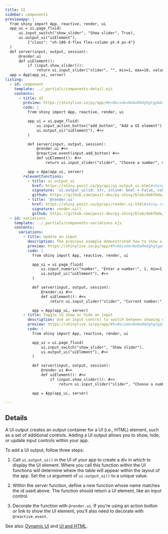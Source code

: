 ```yaml
---
title: UI
sidebar: components
previewapp: |
  from shiny import App, reactive, render, ui
  app_ui = ui.page_fluid(
      ui.input_switch("show_slider", "Show slider", True),
      ui.output_ui("uiElement"),
          {"class": "vh-100 d-flex flex-column pt-4 px-4"}
  )
  def server(input, output, session):
      @render.ui 
      def uiElement(): 
          if (input.show_slider()): 
              return ui.input_slider("slider", "", min=1, max=10, value=5) 
  app = App(app_ui, server)
listing:
  - id: component
    template: ../_partials/components-detail.ejs
    contents:
      - title: UI
        preview: https://shinylive.io/py/app/#h=0&code=NobwRAdghgtgpmAXGKAHVA6VBPMAaMAYwHsIAXOcpMAMwCdiYACAZwAsBLCbJjmVYnTJMAgujxM6cKITIcAbnAlSIAEzh0JAVw4AdCPrSoA+jqYBeJjqxQA5nGM0ANjtUAKfUy9WOGLqi0yYxk5UmMAI0CyUg8UVVUIqNJdfCYUkXimKCYAVQBJJjgnOHhyFIBKPE9va2JAgKCdWJ0AUWLSsgqqiHL9PrU4GlYNRTo3f0CJOrIGiRY4FhYOUnLEaq8AARV1OgwddaYt6VkFOAw4RXJxiAaMKHjEsmieg-Uh1vbKMjdVg+9JOBkLR0CA+Pw3QLGFhODg7WLQ2EaFISFIAYTYxGI8yyTAgWhg4SRqRgXHMAEYJDAoAAPckABgk8igLjg5gArJV+kYLKJ0G4jKYOHMRhpehAwABfAC6QA
        code: |
          from shiny import App, reactive, render, ui

          app_ui = ui.page_fluid(
              ui.input_action_button("add_button", "Add a UI element"),
              ui.output_ui("uiElement"), #<<
          )

          def server(input, output, session):
              @render.ui #<<
              @reactive.event(input.add_button) #<<
              def uiElement(): #<<
                  return ui.input_slider("slider", "Choose a number", min=1, max=10, value=5), #<<

          app = App(app_ui, server)
        relevantfunctions:
          - title: ui.output_ui
            href: https://shiny.posit.co/py/api/ui.output_ui.html#shiny.ui.output_ui
            signature: 'ui.output_ui(id: str, inline: bool = False, container: Optional = None, fill: bool = False, fillable: bool = False, **kwargs: TagAttrValue = {})'
            github: https://github.com/posit-dev/py-shiny/blob/de6fbda/shiny/ui/_output.py#L332-L379
          - title: '@render.ui'
            href: https://shiny.posit.co/py/api/render.ui.html#shiny.render.ui
            signature: render.ui()
            github: https://github.com/posit-dev/py-shiny/blob/de6fbda/shiny/render/_render.py#L540-L562
  - id: variations
    template: ../_partials/components-variations.ejs
    contents:
      variations:
        - title: Update an input
          description: The previous example demonstrated how to show a UI element on button click. You can also use `ui.output_ui()` to update an existing input.
          preview: https://shinylive.io/py/app/#h=0&code=NobwRAdghgtgpmAXGKAHVA6VBPMAaMAYwHsIAXOcpMAMwCdiYACAZwAsBLCbJjmVYnTJMAgujxM6cKITIcAbnAlSIAEzh0JAVw4AdCPrSoA+jqYBeJjqxQA5nGM0ANjtUAKfUy9WOGLqi0yYwgteDoOQg9IUIAjDV18JgSAUXINJigmEJg4ukQEiQBGCRguc2KmGCgAD3KABgBKPE9va2JAgKCdKJ1kpzh4cgSm-Qb9cbU4GlYNRTo3f0CJdrJOiRY4FhYOUgb8iG8mAAEVdToMHRavdWne-sGyNz2rw8k4Mi06A+tFoJYnDhnKL-QHxRIJADCnxUwmyuXyiVKEHKJRq9Qk8igLjg5l+GDhGieIwM0HQFlE6DcRlMHHWsw0DTAAF8ALpAA
          code: |
            from shiny import App, reactive, render, ui

            app_ui = ui.page_fluid(
                ui.input_numeric("number", "Enter a number:", 1, min=1, max=10),
                ui.output_ui("uiElement"), #<<
            )

            def server(input, output, session):
                @render.ui #<<
                def uiElement(): #<<
                    return ui.input_slider("slider", "Current number:", min=1, max=10, value=input.number()), #<<

            app = App(app_ui, server)
        - title: Toggle to show or hide an input
          description: Use an input control to switch between showing or hiding a UI output element.
          preview: https://shinylive.io/py/app/#h=0&code=NobwRAdghgtgpmAXGKAHVA6VBPMAaMAYwHsIAXOcpMAMwCdiYACAZwAsBLCbJjmVYnTJMAgujxM6cKITIcAbnAlSIAEzh0JAVw4AdCPrSoA+jqYBeJjqxQA5nGM0ANjtUAKfUy9WOGLqi0yYxYAdw4yQjYPMHZiEOCnDnU6XXwmVIBlNjjWROTUgEo8T29rYkCAoJ1onQBRJzh4ckLiiAL9DrU4GlYNRTo3f0CJcrJKiRY4FhYOUgLEEq8AARVkjB1FpnUeuoamsjd5ze9eHsGISoxY+JY8jUOjiBPn7ykyLTon6yGg26T71J-fJpVIAYWyxEmTCgTAgWhgACMNKkJDAuOYAIyoqAAD0xAAYJPIoC44OYAKztAzQdAWUToNxGUwcCZ9DQFMAAXwAukA
          code: |
            from shiny import App, reactive, render, ui

            app_ui = ui.page_fluid(
                ui.input_switch("show_slider", "Show slider"),
                ui.output_ui("uiElement"), #<<
            )

            def server(input, output, session):
                @render.ui #<<
                def uiElement(): #<<
                    if (input.show_slider()): #<<
                        return ui.input_slider("slider", "Choose a number", min=1, max=10, value=5) #<<

            app = App(app_ui, server)

---
```


:::{#component}
:::

## Details

A UI output creates an output container for a UI (i.e., HTML) element, such as a set of additional controls. Adding a UI output allows you to show, hide, or update input controls within your app.

To add a UI output, follow three steps:

  1. Call `ui.output_ui()` in the UI of your app to create a div in which to display the UI element. Where you call this function within the UI functions will determine where the table will appear within the layout of the app. Set the `id` argument of `ui.output_ui()` to a unique value.

  2. Within the server function, define a new function whose name matches the id used above. The function should return a UI element, like an input control.

  3. Decorate the function with `@render.ui`. If you're using an action button or link to show the UI element, you'll also need to decorate with `@reactive.event`.

See also: [Dynamic UI](https://shiny.posit.co/py/docs/ui-dynamic.html) and [UI and HTML](https://shiny.posit.co/py/docs/ui-html.html).

:::{#variations}
:::